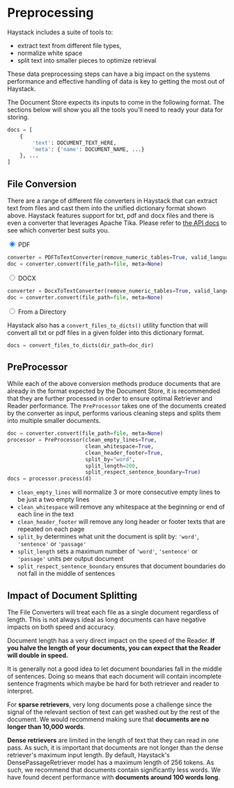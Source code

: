 <!---
title: "Preprocessing"
metaTitle: "Preprocessing"
metaDescription: ""
slug: "/docs/preprocessing"
date: "2020-09-03"
id: "preprocessingmd"
--->

# Preprocessing

Haystack includes a suite of tools to:

- extract text from different file types,
- normalize white space
- split text into smaller pieces to optimize retrieval

These data preprocessing steps can have a big impact on the systems performance
and effective handling of data is key to getting the most out of Haystack.

The Document Store expects its inputs to come in the following format.
The sections below will show you all the tools you'll need to ready your data for storing.

```python
docs = [
    {
        'text': DOCUMENT_TEXT_HERE,
        'meta': {'name': DOCUMENT_NAME, ...}
    }, ...
]
```

## File Conversion

There are a range of different file converters in Haystack that
can extract text from files and cast them into the unified dictionary format shown above.
Haystack features support for txt, pdf and docx files and there is even a converter that leverages Apache Tika.
Please refer to [the API docs](/docs/v0.5.0/file_convertersmd) to see which converter best suits you.

<div class="tabs tabsconverters">

<div class="tab">
<input type="radio" id="tab-1" name="tab-group-1" checked />
<label class="labelouter" for="tab-1">PDF</label>
<div class="tabcontent">

```python
converter = PDFToTextConverter(remove_numeric_tables=True, valid_languages=["de","en"])
doc = converter.convert(file_path=file, meta=None)
```

</div>
</div>

<div class="tab">
<input type="radio" id="tab-2" name="tab-group-1" />
<label class="labelouter" for="tab-2">DOCX</label>
<div class="tabcontent">

```python
converter = DocxToTextConverter(remove_numeric_tables=True, valid_languages=["de","en"])
doc = converter.convert(file_path=file, meta=None)
```

</div>
</div>

<div class="tab">
<input type="radio" id="tab-3" name="tab-group-1" />
<label class="labelouter" for="tab-3">From a Directory</label>
<div class="tabcontent">

Haystack also has a `convert_files_to_dicts()` utility function that will convert
all txt or pdf files in a given folder into this dictionary format.

```python
docs = convert_files_to_dicts(dir_path=doc_dir)
```

</div>
</div>

</div>

## PreProcessor

While each of the above conversion methods produce documents that are already in the format expected by the Document Store,
it is recommended that they are further processed in order to ensure optimal Retriever and Reader performance.
The `PreProcessor` takes one of the documents created by the converter as input,
performs various cleaning steps and splits them into multiple smaller documents.

```python
doc = converter.convert(file_path=file, meta=None)
processor = PreProcessor(clean_empty_lines=True,
                         clean_whitespace=True,
                         clean_header_footer=True,
                         split_by="word",
                         split_length=200,
                         split_respect_sentence_boundary=True)
docs = processor.process(d)
```

- `clean_empty_lines` will normalize 3 or more consecutive empty lines to be just a two empty lines
- `clean_whitespace` will remove any whitespace at the beginning or end of each line in the text
- `clean_header_footer` will remove any long header or footer texts that are repeated on each page
- `split_by` determines what unit the document is split by: `'word'`, `'sentence'` or `'passage'`
- `split_length` sets a maximum number of `'word'`, `'sentence'` or `'passage'` units per output document
- `split_respect_sentence_boundary` ensures that document boundaries do not fall in the middle of sentences

## Impact of Document Splitting

The File Converters will treat each file as a single document regardless of length.
This is not always ideal as long documents can have negative impacts on both speed and accuracy.

Document length has a very direct impact on the speed of the Reader.
**If you halve the length of your documents, you can expect that the Reader will double in speed.**

It is generally not a good idea to let document boundaries fall in the middle of sentences.
Doing so means that each document will contain incomplete sentence fragments
which maybe be hard for both retriever and reader to interpret.

For **sparse retrievers**, very long documents pose a challenge since the signal of the relevant section of text
can get washed out by the rest of the document.
We would recommend making sure that **documents are no longer than 10,000 words**.

**Dense retrievers** are limited in the length of text that they can read in one pass.
As such, it is important that documents are not longer than the dense retriever's maximum input length.
By default, Haystack's DensePassageRetriever model has a maximum length of 256 tokens.
As such, we recommend that documents contain significantly less words.
We have found decent performance with **documents around 100 words long**.
